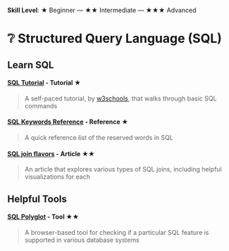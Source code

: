 **Skill Level**: ★ Beginner --- ★★ Intermediate --- ★★★ Advanced

# ❔ Structured Query Language (SQL)

## Learn SQL

#### [**SQL Tutorial**](https://www.w3schools.com/sql/default.asp) **- Tutorial ★**

> A self-paced tutorial, by [w3schools](https://www.w3schools.com/), that walks through basic SQL commands

#### [**SQL Keywords Reference**](https://www.w3schools.com/sql/sql_ref_keywords.asp) **- Reference ★**

> A quick reference list of the reserved words in SQL

#### [**SQL join flavors**](https://antonz.org/sql-join/?utm_campaign=Data_Elixir&utm_source=Data_Elixir_453) **- Article ★★**

> An article that explores various types of SQL joins, including helpful visualizations for each

## Helpful Tools

#### [**SQL Polyglot**](https://codapi.org/sql/) **- Tool ★★**

> A browser-based tool for checking if a particular SQL feature is supported in various database systems
